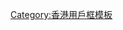 {{Userbox
  |id= [[File:Hkpeopleicon.gif|alt=香港區徽]]
  |id-c=white
  |info=<span lang="zh-tw">-{呢條茂利正一[[香港人|港燦]]。}-</span>  |info-c=white
  |info-s=9
  |border-c=#ff0000
}}<includeonly>[[Category:香港維基人|{{PAGENAME}}]]</includeonly><noinclude>
[[Category:香港用戶框模板]]
</noinclude>